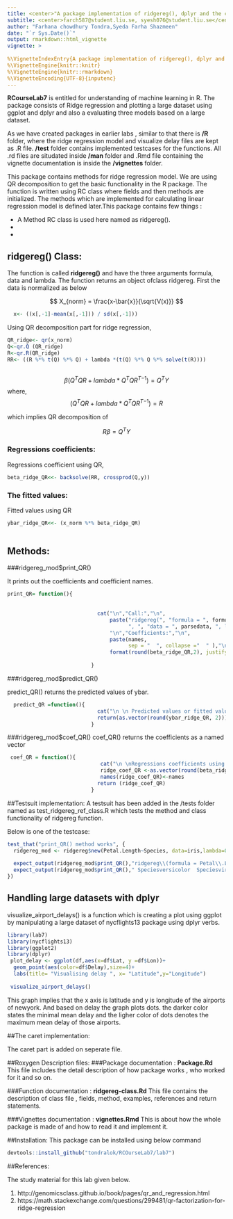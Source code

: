 ```yaml
---
title: <center>"A package implementation of ridgereg(), dplyr and the caret package" </center>
subtitle: <center>farch587@student.liu.se, syesh076@student.liu.se</center>
author: "Farhana chowdhury Tondra,Syeda Farha Shazmeen"
date: "`r Sys.Date()`"
output: rmarkdown::html_vignette
vignette: >
  
%\VignetteIndexEntry{A package implementation of ridgereg(), dplyr and the caret package}
%\VignetteEngine{knitr::knitr}
%\VignetteEngine{knitr::rmarkdown}
%\VignetteEncoding{UTF-8}{inputenc}
---
```

  
  **RCourseLab7** is entitled for understanding of machine learning in R. The package consists of Ridge regression and plotting a large dataset using ggplot and dplyr and also a evaluating three models based on a large dataset.  
  
  As we have created packages in earlier labs , similar to that there is **/R** folder, where the ridge regression model and visualize delay files are kept as .R file. **/test** folder contains implemented testcases for the functions. All .rd files are situdated inside **/man** folder and .Rmd file containing the vignette documentation is inside the **/vignettes** folder.

  This package contains  methods for ridge regression model. We are using QR decomposition to get the basic functionality in the R package. The function is written using RC class  where fields and then methods are initialized. The methods which are implemented for calculating linear regression model is defined later.This package contains few things :
  
- A Method RC class is used here named as ridgereg(). 
-  
-

## ridgereg() Class:

The function is called **ridgereg()** and have the three arguments formula, data and lambda. The function returns an object ofclass ridgereg. First the data is normalized as below

$$ X_{norm} = \frac{x-\bar{x}}{\sqrt{V(x)}} $$

```r
  x<- ((x[,-1]-mean(x[,-1])) / sd(x[,-1]))
```


Using QR decomposition part for ridge regression,

```r
QR_ridge<- qr(x_norm)
Q<-qr.Q (QR_ridge)
R<-qr.R(QR_ridge)
RR<- ((R %*% t(Q) %*% Q) + lambda *(t(Q) %*% Q %*% solve(t(R))))
                         
```


$$ \beta{(Q^TQR + lambda * Q^TQ{{R^T}^{-1}})} = Q^TY$$
where, $$(Q^TQR + lambda * Q^TQ{{R^T}^{-1}})=R $$

which implies QR decomposition of 

$$ R\beta = Q^TY$$

### Regressions coefficients:  
Regressions coefficient using  QR,

```r
beta_ridge_QR<<- backsolve(RR, crossprod(Q,y))
```



### The fitted values:
Fitted values using QR
  
```r
ybar_ridge_QR<<- (x_norm %*% beta_ridge_QR)
                           
```



## Methods:
  
###ridgereg_mod$print_QR()

  It prints out the coefficients and coefficient names.
  
```r

print_QR= function(){
                             
                             
                             cat("\n","Call:","\n",
                                 paste("ridgereg(", "formula = ", formula[2]," ", formula[1], " ", formula[3],
                                       ", ", "data = ", parsedata, ", lambda = 0)",sep = "", collapse = "\n" ),
                                 "\n","Coefficients:","\n",
                                 paste(names,
                                       sep = "  ", collapse ="  " ),"\n",
                                 format(round(beta_ridge_QR,2), justify = "centre",width = 10))
                             
                           }

```



###ridgereg_mod$predict_QR()

predict_QR() returns the predicted values of ybar.

```r
  predict_QR =function(){
                             cat("\n \n Predicted values or fitted values using QR decomposition:","\n\n")
                             return(as.vector(round(ybar_ridge_QR, 2)))
                           }
```


###ridgereg_mod$coef_QR()
coef_QR() returns the coefficients as a named vector

```r
 coef_QR = function(){
                              cat("\n \nRegressions coefficients using QR decomposition:","\n\n")
                              ridge_coef_QR <-as.vector(round(beta_ridge_QR,2))
                              names(ridge_coef_QR)<-names
                             return (ridge_coef_QR)
                           }
```


##Testsuit implementation:
A testsuit has been added in the /tests folder named as test_ridgereg_ref_class.R which tests the method and class functionality of ridgereg function.

Below is one of the testcase:

```r
test_that("print_QR() method works", {
  ridgereg_mod <- ridgereg$new(Petal.Length~Species, data=iris,lambda=0)
  
  expect_output(ridgereg_mod$print_QR(),"ridgereg\\(formula = Petal\\.Length ~ Species, data = iris\\, lambda = 0)")
  expect_output(ridgereg_mod$print_QR()," Speciesversicolor  Speciesvirginica")
})

```


## Handling large datasets with dplyr

visualize_airport_delays() is a function which is creating a plot using ggplot by manipulating a large dataset of nycflights13 package using dplyr verbs.

```r
library(lab7)
library(nycflights13)
library(ggplot2)
library(dplyr)
 plot_delay <- ggplot(df,aes(x=df$Lat, y =df$Lon))+
  geom_point(aes(color=df$Delay),size=4)+
  labs(title= "Visualising delay ", x= "Latitude",y="Longitude")
 
 visualize_airport_delays()
```


This graph implies that the x axis is latitude and y is longitude of the airports of newyork. And based on delay the graph plots dots. the darker color states the minimal mean delay and the ligher color of dots denotes the maximum mean delay of those airports. 


##The caret implementation:

The caret part is added on seperate file.


##Roxygen Description files:
###Package documentation : **Package.Rd**
This file includes the detail description of how package works , who worked for it and so on.

###Function documentation : **ridgereg-class.Rd**
This file contains the description of class file , fields, method, examples, references and return statements.

###Vignettes documentation : **vignettes.Rmd**
This is about how the whole package is made of and how to read it and implement it.

##Installation:
This package can be installed using below command    

```r
devtools::install_github("tondralok/RCOurseLab7/lab7")
```


##References:

The study material for this lab given below.

1. http://genomicsclass.github.io/book/pages/qr_and_regression.html
2. https://math.stackexchange.com/questions/299481/qr-factorization-for-ridge-regression


 
